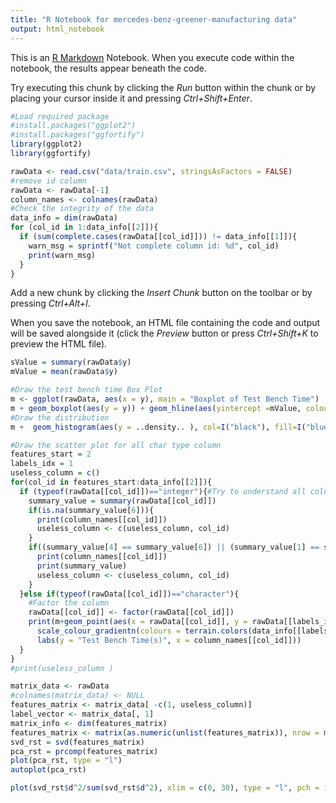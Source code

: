 ```yaml
---
title: "R Notebook for mercedes-benz-greener-manufacturing data"
output: html_notebook
---
```


This is an [R Markdown](http://rmarkdown.rstudio.com) Notebook. When you execute code within the notebook, the results appear beneath the code. 

Try executing this chunk by clicking the *Run* button within the chunk or by placing your cursor inside it and pressing *Ctrl+Shift+Enter*. 

```r
#Load required package
#install.packages("ggplot2")
#install.packages("ggfortify")
library(ggplot2)
library(ggfortify)
```

```r
rawData <- read.csv("data/train.csv", stringsAsFactors = FALSE)
#remove id column
rawData <- rawData[-1]
column_names <- colnames(rawData)
#Check the integrity of the data
data_info = dim(rawData)
for (col_id in 1:data_info[[2]]){
  if (sum(complete.cases(rawData[[col_id]])) != data_info[[1]]){
    warn_msg = sprintf("Not complete column id: %d", col_id) 
    print(warn_msg)
  }
}
```

Add a new chunk by clicking the *Insert Chunk* button on the toolbar or by pressing *Ctrl+Alt+I*.

When you save the notebook, an HTML file containing the code and output will be saved alongside it (click the *Preview* button or press *Ctrl+Shift+K* to preview the HTML file).

```r
sValue = summary(rawData$y)
mValue = mean(rawData$y)

#Draw the test bench time Box Plot
m <- ggplot(rawData, aes(x = y), main = "Boxplot of Test Bench Time")
m + geom_boxplot(aes(y = y)) + geom_hline(aes(yintercept =mValue, colour = I("blue"))) + labs(y = "Time(s)") 
#Draw the distribution
m +  geom_histogram(aes(y = ..density.. ), col=I("black"), fill=I("blue"), binwidth = 2) + geom_density(col=I("red"))+labs(y = "Density", x = "Time(s)")

```
```r
#Draw the scatter plot for all char type column
features_start = 2
labels_idx = 1
useless_column = c()
for(col_id in features_start:data_info[[2]]){
  if (typeof(rawData[[col_id]])=="integer"){#Try to understand all column value distribution
    summary_value = summary(rawData[[col_id]])
    if(is.na(summary_value[6])){
      print(column_names[[col_id]])
      useless_column <- c(useless_column, col_id)
    }
    if((summary_value[4] == summary_value[6]) || (summary_value[1] == summary_value[6])){
      print(column_names[[col_id]])
      print(summary_value)
      useless_column <- c(useless_column, col_id)
    }
  }else if(typeof(rawData[[col_id]])=="character"){
    #Factor the column
    rawData[[col_id]] <- factor(rawData[[col_id]])
    print(m+geom_point(aes(x = rawData[[col_id]], y = rawData[[labels_idx]], colour = abs(rnorm(data_info[[1]]))))+
      scale_colour_gradientn(colours = terrain.colors(data_info[[labels_idx]], alpha = 0.5)) +
      labs(y = "Test Bench Time(s)", x = column_names[[col_id]]))
  }
}
#print(useless_column )

```
```r
matrix_data <- rawData
#colnames(matrix_data) <- NULL
features_matrix <- matrix_data[ -c(1, useless_column)]
label_vector <- matrix_data[, 1]
matrix_info <- dim(features_matrix)
features_matrix <- matrix(as.numeric(unlist(features_matrix)), nrow = matrix_info[1], ncol = matrix_info[2])
svd_rst = svd(features_matrix)
pca_rst = prcomp(features_matrix)
plot(pca_rst, type = "l")
autoplot(pca_rst)

plot(svd_rst$d^2/sum(svd_rst$d^2), xlim = c(0, 30), type = "l", pch = 16, xlab = "principal components", ylab = "variance explained")

```


